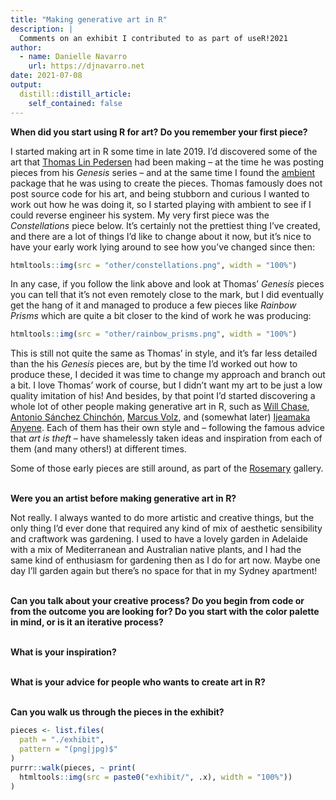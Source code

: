 ```yaml
---
title: "Making generative art in R"
description: |
  Comments on an exhibit I contributed to as part of useR!2021
author:
  - name: Danielle Navarro
    url: https://djnavarro.net
date: 2021-07-08
output:
  distill::distill_article:
    self_contained: false
---
```



**When did you start using R for art? Do you remember your first piece?**

I started making art in R some time in late 2019. I'd discovered some of the art that [Thomas Lin Pedersen](https://www.data-imaginist.com/art) had been making -- at the time he was posting pieces from his *Genesis* series --  and at the same time I found the [ambient](https://github.com/thomasp85/ambient) package that he was using to create the pieces. Thomas famously does not post source code for his art, and being stubborn and curious I wanted to work out how he was doing it, so I started playing with ambient to see if I could reverse engineer his system. My very first piece was the *Constellations* piece below. It's certainly not the prettiest thing I've created, and there are a lot of things I'd like to change about it now, but it's nice to have your early work lying around to see how you've changed since then:

```r
htmltools::img(src = "other/constellations.png", width = "100%")
```

In any case, if you follow the link above and look at Thomas' *Genesis* pieces you can tell that it's not even remotely close to the mark, but I did eventually get the hang of it and managed to produce a few pieces like *Rainbow Prisms* which are quite a bit closer to the kind of work he was producing:

```r
htmltools::img(src = "other/rainbow_prisms.png", width = "100%")
```

This is still not quite the same as Thomas' in style, and it's far less detailed than the his *Genesis* pieces are, but by the time I'd worked out how to produce these, I decided it was time to change my approach and branch out a bit. I love Thomas' work of course, but I didn't want my art to be just a low quality imitation of his! And besides, by that point I'd started discovering a whole lot of other people making generative art in R, such as [Will Chase](https://www.williamrchase.com/), [Antonio Sánchez Chinchón](https://hen.link/antonio), [Marcus Volz](https://marcusvolz.com/), and (somewhat later) [Ijeamaka Anyene](https://ijeamaka-anyene.netlify.app/). Each of them has their own style and -- following the famous advice that *art is theft* -- have shamelessly taken ideas and inspiration from each of them (and many others!) at different times.

Some of those early pieces are still around, as part of the  [Rosemary](https://art.djnavarro.net/gallery/rosemary/) gallery.

<br>
**Were you an artist before making generative art in R?**

Not really. I always wanted to do more artistic and creative things, but the only thing I'd ever done that required any kind of mix of aesthetic sensibility and craftwork was gardening. I used to have a lovely garden in Adelaide with a mix of Mediterranean and Australian native plants, and I had the same kind of enthusiasm for gardening then as I do for art now. Maybe one day I'll garden again but there's no space for that in my Sydney apartment!

<br>
**Can you talk about your creative process? Do you begin from code or from the outcome you are looking for? Do you start with the color palette in mind, or is it an iterative process?**


<br>
**What is your inspiration?** 

<br>
**What is your advice for people who wants to create art in R?**


<br>
**Can you walk us through the pieces in the exhibit?**


```r
pieces <- list.files(
  path = "./exhibit", 
  pattern = "(png|jpg)$"
)
purrr::walk(pieces, ~ print(
  htmltools::img(src = paste0("exhibit/", .x), width = "100%"))
)
```


